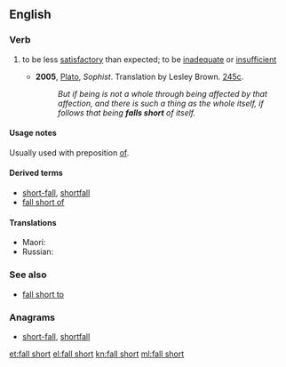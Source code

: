 ==English==

===Verb===
{{en-verb|falls short|falling short|fell short|fallen short}}

# {{label|en|idiomatic}} to be less [[satisfactory]] than expected; to be [[inadequate]] or [[insufficient]]
#* '''2005''', [[w:Plato|Plato]], ''Sophist''. Translation by Lesley Brown. [[w:Stephanus pagination|245c]].
#*: ''But if being is not a whole through being affected by that affection, and there is such a thing as the whole itself, if follows that being '''falls short''' of itself.''

====Usage notes====
Usually used with preposition [[of#English|of]].

====Derived terms====
* [[short-fall]], [[shortfall]]
* [[fall short of]]

====Translations====
{{trans-top|to be less satisfactory than expected; to be inadequate or insufficient}}
* Maori: {{t|mi|hara}}
* Russian: {{t+|ru|быть}} {{t+|ru|недостаточный|alt=недостаточным}}
{{trans-mid}}
{{trans-bottom}}

===See also===
<!--not derived from "fall short"-->
* [[fall short to]]

===Anagrams===
* [[short-fall#English|short-fall]], [[shortfall#English|shortfall]]

[[et:fall short]]
[[el:fall short]]
[[kn:fall short]]
[[ml:fall short]]